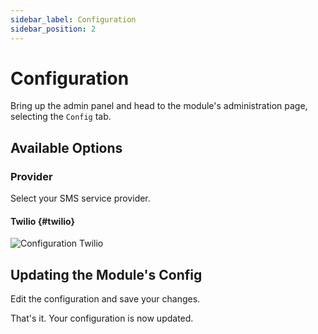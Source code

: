 ```yaml
---
sidebar_label: Configuration
sidebar_position: 2
---
```


# Configuration

Bring up the admin panel and head to the module's administration page, 
selecting the `Config` tab.

## Available Options

### Provider

Select your SMS service provider.

#### Twilio {#twilio}

![Configuration Twilio](/img/modules/sms/admin/config_twilio.png)

<!--
**TODO**
*Elaborate on options*
-->

## Updating the Module's Config

Edit the configuration and save your changes.

That's it. Your configuration is now updated.
